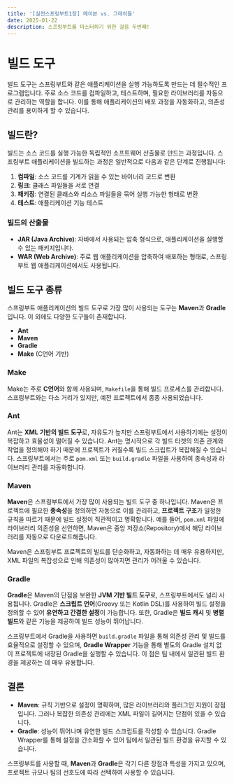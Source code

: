 ```yaml
---
title: '[실전스프링부트1장] 메이븐 vs. 그레이들'
date: 2025-01-22
description: 스프링부트를 마스터하기 위한 걸음 두번쨰!
---
```


# 빌드 도구

빌드 도구는 스프링부트와 같은 애플리케이션을 실행 가능하도록 만드는 데 필수적인 프로그램입니다. 주로 소스 코드를 컴파일하고, 테스트하며, 필요한 라이브러리를 자동으로 관리하는 역할을 합니다. 이를 통해 애플리케이션의 배포 과정을 자동화하고, 의존성 관리를 용이하게 할 수 있습니다.

## 빌드란?

빌드는 소스 코드를 실행 가능한 독립적인 소프트웨어 산출물로 만드는 과정입니다. 스프링부트 애플리케이션을 빌드하는 과정은 일반적으로 다음과 같은 단계로 진행됩니다:

1. **컴파일**: 소스 코드를 기계가 읽을 수 있는 바이너리 코드로 변환
2. **링크**: 클래스 파일들을 서로 연결
3. **패키징**: 연결된 클래스와 리소스 파일들을 묶어 실행 가능한 형태로 변환
4. **테스트**: 애플리케이션 기능 테스트

### 빌드의 산출물

- **JAR (Java Archive)**: 자바에서 사용되는 압축 형식으로, 애플리케이션을 실행할 수 있는 패키지입니다.
- **WAR (Web Archive)**: 주로 웹 애플리케이션을 압축하여 배포하는 형태로, 스프링부트 웹 애플리케이션에서도 사용됩니다.

## 빌드 도구 종류

스프링부트 애플리케이션의 빌드 도구로 가장 많이 사용되는 도구는 **Maven**과 **Gradle**입니다. 이 외에도 다양한 도구들이 존재합니다.

- **Ant**
- **Maven**
- **Gradle**
- **Make** (C언어 기반)

### Make

Make는 주로 **C언어**와 함께 사용되며, `Makefile`을 통해 빌드 프로세스를 관리합니다. 스프링부트와는 다소 거리가 있지만, 예전 프로젝트에서 종종 사용되었습니다.

### Ant

Ant는 **XML 기반의 빌드 도구**로, 자유도가 높지만 스프링부트에서 사용하기에는 설정이 복잡하고 효율성이 떨어질 수 있습니다. Ant는 명시적으로 각 빌드 타겟의 의존 관계와 작업을 정의해야 하기 때문에 프로젝트가 커질수록 빌드 스크립트가 복잡해질 수 있습니다. 스프링부트에서는 주로 `pom.xml` 또는 `build.gradle` 파일을 사용하여 종속성과 라이브러리 관리를 자동화합니다.

### Maven

**Maven**은 스프링부트에서 가장 많이 사용되는 빌드 도구 중 하나입니다. Maven은 프로젝트에 필요한 **종속성**을 정의하면 자동으로 이를 관리하고, **프로젝트 구조**가 일정한 규칙을 따르기 때문에 빌드 설정이 직관적이고 명확합니다. 예를 들어, `pom.xml` 파일에 라이브러리 의존성을 선언하면, Maven은 중앙 저장소(Repository)에서 해당 라이브러리를 자동으로 다운로드해줍니다.

Maven은 스프링부트 프로젝트의 빌드를 단순화하고, 자동화하는 데 매우 유용하지만, XML 파일의 복잡성으로 인해 의존성이 많아지면 관리가 어려울 수 있습니다.

### Gradle

**Gradle**은 Maven의 단점을 보완한 **JVM 기반 빌드 도구**로, 스프링부트에서도 널리 사용됩니다. Gradle은 **스크립트 언어**(Groovy 또는 Kotlin DSL)를 사용하여 빌드 설정을 정의할 수 있어 **유연하고 간결한 설정**이 가능합니다. 또한, Gradle은 **빌드 캐시** 및 **병렬 빌드**와 같은 기능을 제공하여 빌드 성능이 뛰어납니다.

스프링부트에서 Gradle을 사용하면 `build.gradle` 파일을 통해 의존성 관리 및 빌드를 효율적으로 설정할 수 있으며, **Gradle Wrapper** 기능을 통해 별도의 Gradle 설치 없이 프로젝트에 내장된 Gradle을 실행할 수 있습니다. 이 점은 팀 내에서 일관된 빌드 환경을 제공하는 데 매우 유용합니다.

## 결론

- **Maven**: 규칙 기반으로 설정이 명확하며, 많은 라이브러리와 플러그인 지원이 장점입니다. 그러나 복잡한 의존성 관리에는 XML 파일이 길어지는 단점이 있을 수 있습니다.
- **Gradle**: 성능이 뛰어나며 유연한 빌드 스크립트를 작성할 수 있습니다. Gradle Wrapper를 통해 설정을 간소화할 수 있어 팀에서 일관된 빌드 환경을 유지할 수 있습니다.

스프링부트를 사용할 때, **Maven**과 **Gradle**은 각기 다른 장점과 특성을 가지고 있으며, 프로젝트 규모나 팀의 선호도에 따라 선택하여 사용할 수 있습니다.
